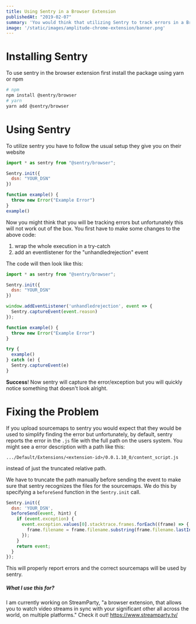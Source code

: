 ```yaml
---
title: Using Sentry in a Browser Extension
publishedAt: "2019-02-07"
summary: 'You would think that utilizing Sentry to track errors in a Browser extension is easy but it is actually not. This is how I solved it.'
image: '/static/images/amplitude-chrome-extension/banner.png'
---
```


# Installing Sentry

To use sentry in the browser extension first install the package using yarn or npm

```bash
# npm
npm install @sentry/browser
# yarn
yarn add @sentry/browser
```

# Using Sentry

To utilize sentry you have to follow the usual setup they give you on their website

```javascript
import * as sentry from "@sentry/browser";

Sentry.init({
  dsn: "YOUR_DSN"
})

function example() {
  throw new Error("Example Error")
}
example()
```

Now you might think that you will be tracking errors but unfortunately this will not work out of the box.
You first have to make some changes to the above code:

1. wrap the whole execution in a try-catch
2. add an eventlistener for the "unhandledrejection" event

The code will then look like this:

```javascript
import * as sentry from "@sentry/browser";

Sentry.init({
  dsn: "YOUR_DSN"
})

window.addEventListener('unhandledrejection', event => {
  Sentry.captureEvent(event.reason)
});

function example() {
  throw new Error("Example Error")
}

try {
  example()
} catch (e) {
  Sentry.captureEvent(e)
}
```

**Success**! Now sentry will capture the error/exception but you will quickly notice something that
doesn't look alright.

# Fixing the Problem

If you upload sourcemaps to sentry you would expect that they would be used to simplify finding the error
but unfortunately, by default, sentry reports the error in the `.js` file with the full path on the users
system. You might see a error description with a path like this:
```
.../Default/Extensions/<extension-id>/0.0.1.10_0/content_script.js
```
instead of just the truncated relative path.

We have to truncate the path manually before sending the event to make sure that sentry recognizes
the files for the sourcemaps. We do this by specifying a `beforeSend` function in the `Sentry.init` call.

```javascript
Sentry.init({
  dsn: 'YOUR_DSN',
  beforeSend(event, hint) {
    if (event.exception) {
      event.exception.values[0].stacktrace.frames.forEach((frame) => {
        frame.filename = frame.filename.substring(frame.filename.lastIndexOf("/"))
      });
    }
    return event;
  }
});
```

This will properly report errors and the correct sourcemaps will be used by sentry.

##### What I use this for?

I am currently working on StreamParty, "a browser extension, that allows you to watch video streams in sync with your
significant other all across the world, on multiple platforms." Check it out! https://www.streamparty.tv/